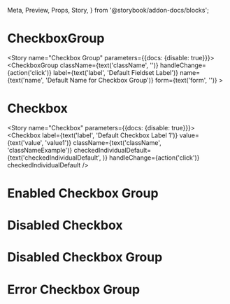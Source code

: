  Meta,
  Preview,
  Props,
  Story,
} from '@storybook/addon-docs/blocks';


<Meta component={CheckboxGroup} title="Components/Molecules/Form Controls/Checkbox Group"/>

# CheckboxGroup
<Description of={CheckboxGroup}/>
<Props of={CheckboxGroup}/>

<Story name="Checkbox Group" parameters={{docs: {disable: true}}}>
  <CheckboxGroup 
    className={text('className', '')}
    handleChange={action('click')}
    label={text('label', 'Default Fieldset Label')}
    name={text('name', 'Default Name for Checkbox Group')}
    form={text('form', '')}
    >
    <Checkbox 
      label='label 1'
      value='value 1'
    />
    <Checkbox 
      label='label 2'
      value='value 2'
    />
    <Checkbox 
      label='label 3'
      value='value 3'
    />
    <Checkbox 
      label='label 4'
      value='value 4'
    />
  </CheckboxGroup>
</Story>

# Checkbox 
<Decription of={Checkbox} />
<Props of={Checkbox}/>

<Story name="Checkbox" parameters={{docs: {disable: true}}}>
      <Checkbox
        label={text('label', 'Default Checkbox Label 1')}
        value={text('value', 'value1')}
        className={text('className', 'classNameExample')}
        checkedIndividualDefault={text('checkedIndividualDefault', )}
        handleChange={action('click')}
        checkedIndividualDefault
      />
</Story>

# Enabled Checkbox Group 
<Preview>
  <Story name="Enabled Checkbox Group">
    <form>
      <CheckboxGroup 
        label="Label Goes Here"
        name="checkboxGroupName1"
        handleChangeGroup={action('click')}
        form="formName1"
        defaultGroupValue={["option1", "option2"]}
      >
        <Checkbox 
         label="Option 1"
         value="option1"
         name="check1"
         handleChange={action('click')}
        />
        <Checkbox 
          label="Option 2"
          value="option2"
          name="check2"
          handleChange={action('click')}
        />
        <Checkbox 
         label="Option 3"
         value="option3"
         name="check3"
         handleChange={action('click')}
        />
        <Checkbox 
          label="Option 4"
          value="option4"
          name="check4"
          handleChange={action('click')}
        />
      </CheckboxGroup>
    </form>
  </Story>
</Preview>

# Disabled Checkbox
<Preview>
  <Story name="Disabled Checkbox">
    <form>
      <CheckboxGroup 
        label="Label Goes Here"
        name="checkboxGroupName2"
        form="formName2"
        defaultGroupValue={["option1", "option2"]}
      >
        <Checkbox 
         label="Option 1"
         value="option1"
         name="check1"
         disabled
        />
        <Checkbox 
          label="Option 2"
          value="option2"
          name="check2"
        />
        <Checkbox 
         label="Option 3"
         value="option3"
         name="check3"
        />
        <Checkbox 
          label="Option 4"
          value="option4"
          name="check4"
        />
      </CheckboxGroup>
    </form>
  </Story>
</Preview>

# Disabled Checkbox Group 
<Preview>
  <Story name="Disabled Checkbox Group">
    <form>
      <CheckboxGroup 
        label="Label Goes Here"
        name="checkboxGroupName3"
        handleChange={action('changed')}
        form="formName3"
        defaultGroupValue={["option1", "option2"]}
        disabled
      >
        <Checkbox 
         label="Option 1"
         value="option1"
        />
        <Checkbox 
          label="Option 2"
          value="option2"
        />
        <Checkbox 
         label="Option 3"
         value="option3"
        />
        <Checkbox 
          label="Option 4"
          value="option4"
        />
      </CheckboxGroup>
    </form>
  </Story>
</Preview>

# Error Checkbox Group 
<Preview>
  <Story name="Error Checkbox Group">
    <form>
      <CheckboxGroup 
        label="Label Goes Here"
        name="checkboxGroupName4"
        handleChange={action('changed')}
        form="formName4"
        error="Error message"
      >
        <Checkbox 
         label="Option 1"
         value="option1"
        />
        <Checkbox 
          label="Option 2"
          value="option2"
        />
        <Checkbox 
         label="Option 3"
         value="option3"
        />
        <Checkbox 
          label="Option 4"
          value="option4"
        />
      </CheckboxGroup>
    </form>
  </Story>
</Preview>